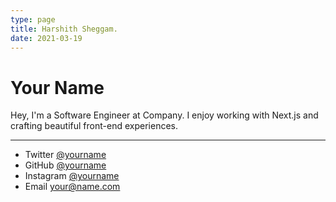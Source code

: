 ```yaml
---
type: page
title: Harshith Sheggam.
date: 2021-03-19
---
```


# Your Name

Hey, I'm a Software Engineer at Company. I enjoy working with Next.js and crafting beautiful front-end experiences.


---

- Twitter [@yourname](https://twitter.com/yourname)
- GitHub [@yourname](https://github.com/yourname)
- Instagram [@yourname](https://instagram.com/yourname)
- Email your@name.com

